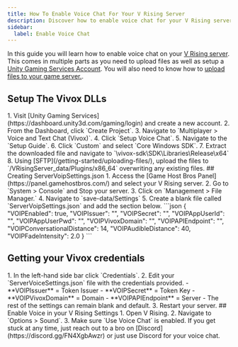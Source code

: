 ```yaml
---
title: How To Enable Voice Chat For Your V Rising Server
description: Discover how to enable voice chat for your V Rising server in our easy to follow guide.
sidebar:
  label: Enable Voice Chat
---
```


In this guide you will learn how to enable voice chat on your [V Rising server](https://www.gamehostbros.com/v-rising-server-hosting/). This comes in multiple parts as you need to upload files as well as setup a [Unity Gaming Services Account](https://dashboard.unity3d.com/gaming/login). You will also need to know how to [upload files to your game server.](/getting-started/uploading-files/).

## Setup The Vivox DLLs

<Steps>
1. Visit [Unity Gaming Services](https://dashboard.unity3d.com/gaming/login) and create a new account. 
2. From the Dashboard, click `Create Project`.
3. Navigate to `Multiplayer > Voice and Text Chat (Vivox)`.
4. Click `Setup Voice Chat`.
5. Navigate to the `Setup Guide`. 
6. Click `Custom` and select `Core Windows SDK`.
7. Extract the downloaded file and navigate to `\vivox-sdk\SDK\Libraries\Release\x64`
8. Using [SFTP](/getting-started/uploading-files/), upload the files to `/VRisingServer_data/Plugins/x86_64` overwriting any existing files.
</Steps>
## Creating ServerVoipSettings.json
<Steps>
1. Access the [Game Host Bros Panel](https://panel.gamehostbros.com/) and select your V Rising server.
2. Go to `System > Console` and Stop your server.
3. Click on `Management > File Manager.`
4. Navigate to `save-data/Settings`
5. Create a blank file called `ServerVoipSettings.json` and add the section below.
</Steps>
```json
{
    "VOIPEnabled": true,
    "VOIPIssuer": "",
    "VOIPSecret": "",
    "VOIPAppUserId": "",
    "VOIPAppUserPwd": "",
    "VOIPVivoxDomain": "",
    "VOIPAPIEndpoint": "",
    "VOIPConversationalDistance": 14,
    "VOIPAudibleDistance": 40,
    "VOIPFadeIntensity": 2.0
}
```

## Getting your Vivox credentials
<Steps>
1. In the left-hand side bar click `Credentials`.
2. Edit your `ServerVoiceSettings.json` file with the credentials provided.
   - **VOIPIssuer** = Token Issuer
   - **VOIPSecret** = Token Key
   - **VOIPVivoxDomain** = Domain
   - **VOIPAPIEndpoint** = Server
   - The rest of the settings can remain blank and default.
3. Restart your server.
</Steps>
## Enable Voice in your V Rising Settings
<Steps>
1. Open V Rising.
2. Navigate to `Options > Sound`.
3. Make sure `Use Voice Chat` is enabled.
</Steps>
If you get stuck at any time, just reach out to a bro on [Discord](https://discord.gg/FN4XgbAwzr) or just use Discord for your voice chat.
